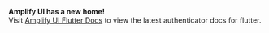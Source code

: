 <Callout warning={true}>

  __Amplify UI has a new home!__  
  Visit [Amplify UI Flutter Docs](https://ui.docs.amplify.aws/flutter/components/authenticator) to view the latest authenticator docs for flutter.

</Callout>